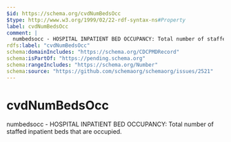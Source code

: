 ```yaml
---
$id: https://schema.org/cvdNumBedsOcc
$type: http://www.w3.org/1999/02/22-rdf-syntax-ns#Property
label: cvdNumBedsOcc
comment: |
  numbedsocc - HOSPITAL INPATIENT BED OCCUPANCY: Total number of staffed inpatient beds that are occupied.
rdfs:label: "cvdNumBedsOcc"
schema:domainIncludes: "https://schema.org/CDCPMDRecord"
schema:isPartOf: "https://pending.schema.org"
schema:rangeIncludes: "https://schema.org/Number"
schema:source: "https://github.com/schemaorg/schemaorg/issues/2521"
---
```


# cvdNumBedsOcc

numbedsocc - HOSPITAL INPATIENT BED OCCUPANCY: Total number of staffed inpatient beds that are occupied.

